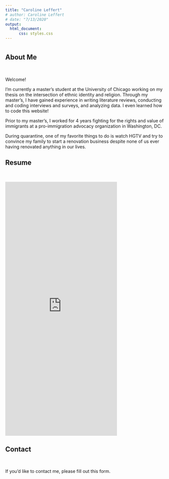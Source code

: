 ```yaml
---
title: "Caroline Leffert"
# author: Caroline Leffert
# date: "7/13/2020"
output: 
  html_document:
      css: styles.css
---
```


# {.tabset .tabset-fade .tabset-pills}

## About Me
<!-- ![](insert picture title here -- also this line is commented out for now. how you comment out lines is by doing command-shift-c) -->

<br>

Welcome!


I'm currently a master's student at the University of Chicago working on my thesis on the intersection of ethnic identity and religion. Through my master's, I have gained experience in writing literature reviews, conducting and coding interviews and surveys, and analyzing data. I even learned how to code this website!


Prior to my master's, I worked for 4 years fighting for the rights and value of immigrants at a pro-immigration advocacy organization in Washington, DC.


During quarantine, one of my favorite things to do is watch HGTV and try to convince my family to start a renovation business despite none of us ever having renovated anything in our lives.


## Resume

<br>

<div>
<iframe src="https://carolineleffert.github.io/carolineleffert/Caroline_Leffert_Resume.pdf" style="width: 70%; height:800px; margin-left: auto;margin-left: auto;" frameborder="0">
</iframe>
</div>

## Contact

<br>

If you'd like to contact me, please fill out this form.



